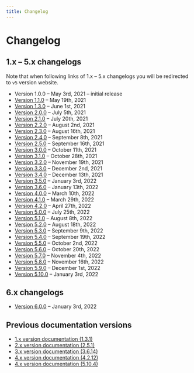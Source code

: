 ```yaml
---
title: Changelog
---
```


# Changelog

## 1.x – 5.x changelogs

Note that when following links of 1.x – 5.x changelogs you will be redirected to `v5` version website.

- Version 1.0.0 – May 3rd, 2021 – initial release
- [Version 1.1.0](https://v5.mantine.dev/changelog/1-1-0/) – May 19th, 2021
- [Version 1.3.0](https://v5.mantine.dev/changelog/1-3-0/) – June 1st, 2021
- [Version 2.0.0](https://v5.mantine.dev/changelog/2-0-0/) – July 5th, 2021
- [Version 2.1.0](https://v5.mantine.dev/changelog/2-1-0/) – July 20th, 2021
- [Version 2.2.0](https://v5.mantine.dev/changelog/2-2-0/) – August 2nd, 2021
- [Version 2.3.0](https://v5.mantine.dev/changelog/2-3-0/) – August 16th, 2021
- [Version 2.4.0](https://v5.mantine.dev/changelog/2-4-0/) – September 8th, 2021
- [Version 2.5.0](https://v5.mantine.dev/changelog/2-5-0/) – September 16th, 2021
- [Version 3.0.0](https://v5.mantine.dev/changelog/3-0-0/) – October 11th, 2021
- [Version 3.1.0](https://v5.mantine.dev/changelog/3-1-0/) – October 28th, 2021
- [Version 3.2.0](https://v5.mantine.dev/changelog/3-2-0/) – November 19th, 2021
- [Version 3.3.0](https://v5.mantine.dev/changelog/3-3-0/) – December 2nd, 2021
- [Version 3.4.0](https://v5.mantine.dev/changelog/3-4-0/) – December 13th, 2021
- [Version 3.5.0](https://v5.mantine.dev/changelog/3-5-0/) – January 3rd, 2022
- [Version 3.6.0](https://v5.mantine.dev/changelog/3-6-0/) – January 13th, 2022
- [Version 4.0.0](https://v5.mantine.dev/changelog/4-0-0/) – March 10th, 2022
- [Version 4.1.0](https://v5.mantine.dev/changelog/4-1-0/) – March 29th, 2022
- [Version 4.2.0](https://v5.mantine.dev/changelog/4-2-0/) – April 27th, 2022
- [Version 5.0.0](https://v5.mantine.dev/changelog/5-0-0/) – July 25th, 2022
- [Version 5.1.0](https://v5.mantine.dev/changelog/5-1-0/) – August 8th, 2022
- [Version 5.2.0](https://v5.mantine.dev/changelog/5-2-0/) – August 18th, 2022
- [Version 5.3.0](https://v5.mantine.dev/changelog/5-3-0/) – September 9th, 2022
- [Version 5.4.0](https://v5.mantine.dev/changelog/5-4-0/) – September 19th, 2022
- [Version 5.5.0](https://v5.mantine.dev/changelog/5-5-0/) – October 2nd, 2022
- [Version 5.6.0](https://v5.mantine.dev/changelog/5-6-0/) – October 20th, 2022
- [Version 5.7.0](https://v5.mantine.dev/changelog/5-7-0/) – November 4th, 2022
- [Version 5.8.0](https://v5.mantine.dev/changelog/5-8-0/) – November 16th, 2022
- [Version 5.9.0](https://v5.mantine.dev/changelog/5-9-0/) – December 1st, 2022
- [Version 5.10.0](https://v5.mantine.dev/changelog/5-10-0/) – January 3rd, 2022

## 6.x changelogs

- [Version 6.0.0](https://v5.mantine.dev/changelog/6-0-0/) – January 3rd, 2022

## Previous documentation versions

- [1.x version documentation (1.3.1)](https://v1.mantine.dev/)
- [2.x version documentation (2.5.1)](https://v2.mantine.dev/)
- [3.x version documentation (3.6.14)](https://v3.mantine.dev/)
- [4.x version documentation (4.2.12)](https://v4.mantine.dev/)
- [4.x version documentation (5.10.4)](https://v5.mantine.dev/)
